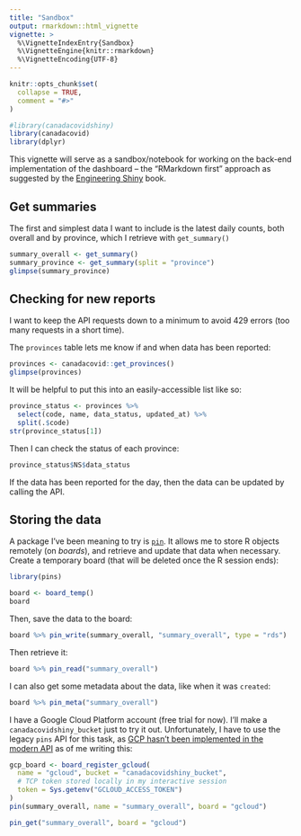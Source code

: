 ```yaml
---
title: "Sandbox"
output: rmarkdown::html_vignette
vignette: >
  %\VignetteIndexEntry{Sandbox}
  %\VignetteEngine{knitr::rmarkdown}
  %\VignetteEncoding{UTF-8}
---
```


```r
knitr::opts_chunk$set(
  collapse = TRUE,
  comment = "#>"
)
```

```r
#library(canadacovidshiny)
library(canadacovid)
library(dplyr)
```

This vignette will serve as a sandbox/notebook for working on the back-end implementation of the dashboard -- the "RMarkdown first" approach as suggested by the [Engineering Shiny](https://engineering-shiny.org/building-ispum-app.html#proto-rmdfirst) book.

## Get summaries

The first and simplest data I want to include is the latest daily counts, both overall and by province, which I retrieve with `get_summary()`

```r
summary_overall <- get_summary()
summary_province <- get_summary(split = "province")
glimpse(summary_province)
```


## Checking for new reports

I want to keep the API requests down to a minimum to avoid 429 errors (too many requests in a short time).

The `provinces` table lets me know if and when data has been reported:

```r
provinces <- canadacovid::get_provinces()
glimpse(provinces)
```

It will be helpful to put this into an easily-accessible list like so:

```r
province_status <- provinces %>%
  select(code, name, data_status, updated_at) %>%
  split(.$code)
str(province_status[1])
```

Then I can check the status of each province:

```r
province_status$NS$data_status
```
 
If the data has been reported for the day, then the data can be updated by calling the API.

## Storing the data

A package I've been meaning to try is [`pin`](https://pins.rstudio.com/).
It allows me to store R objects remotely (on *boards*), and retrieve and update that data when necessary.
Create a temporary board (that will be deleted once the R session ends):

```r
library(pins)

board <- board_temp()
board
```

Then, save the data to the board:

```r
board %>% pin_write(summary_overall, "summary_overall", type = "rds")
```

Then retrieve it:

```r
board %>% pin_read("summary_overall")
```

I can also get some metadata about the data, like when it was `created`:

```r
board %>% pin_meta("summary_overall")
```

I have a Google Cloud Platform account (free trial for now).
I'll make a `canadacovidshiny_bucket` just to try it out.
Unfortunately, I have to use the legacy `pins` API for this task, as [GCP hasn't been implemented in the modern API](https://pins.rstudio.com/articles/pins-update.html#equivalents) as of me writing this:

```r
gcp_board <- board_register_gcloud(
  name = "gcloud", bucket = "canadacovidshiny_bucket",
  # TCP token stored locally in my interactive session
  token = Sys.getenv("GCLOUD_ACCESS_TOKEN")
)
pin(summary_overall, name = "summary_overall", board = "gcloud")
```

```r
pin_get("summary_overall", board = "gcloud")
```

